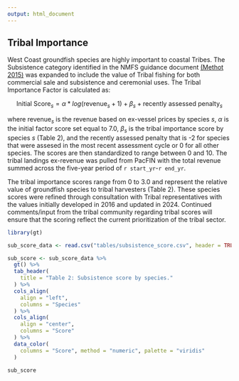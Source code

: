 ```yaml
---
output: html_document
---
```


## Tribal Importance

West Coast groundfish species are highly important to coastal Tribes. The Subsistence category identified in the NMFS guidance document [(Methot 2015)](https://www.fisheries.noaa.gov/s3/dam-migration/prioritizingfishstockassessments_finalweb.pdf){target="_blank"} was expanded to include the value of Tribal fishing for both commercial sale and subsistence and ceremonial uses. The Tribal Importance Factor is calculated as:


$$
\text{Initial Score}_{s} = \alpha * log(\text{revenue}_{s} + 1) + \beta_s + \text{recently assessed penalty}_s 
$$
  
where $\text{revenue}_s$ is the revenue based on ex-vessel prices by species $s$, $\alpha$ is the initial factor score set equal to 7.0, $\beta_s$ is the tribal importance score by species $s$ (Table 2), and the recently assessed penalty that is -2 for species that were assesed in the most recent assessment cycle or 0 for all other species. The scores are then standardized to range between 0 and 10. The tribal landings ex-revenue was pulled from PacFIN with the total revenue summed across the five-year period of `r start_yr`-`r end_yr`. 

The tribal importance scores range from 0 to 3.0 and represent the relative value of groundfish species to tribal harvesters (Table 2). These species scores were refined through consultation with Tribal representatives with the values initially developed in 2016 and updated in 2024. Continued comments/input from the tribal community regarding tribal scores will ensure that the scoring reflect the current prioritization of the tribal sector. 
  
```r
library(gt)

sub_score_data <- read.csv("tables/subsistence_score.csv", header = TRUE) 

sub_score <- sub_score_data %>%
  gt() %>%
  tab_header(
    title = "Table 2: Subsistence score by species."
  ) %>%
  cols_align(
    align = "left",
    columns = "Species"
  ) %>%
  cols_align(
    align = "center",
    columns = "Score"
  ) %>%
  data_color(
    columns = "Score", method = "numeric", palette = "viridis"
  )

sub_score
```

